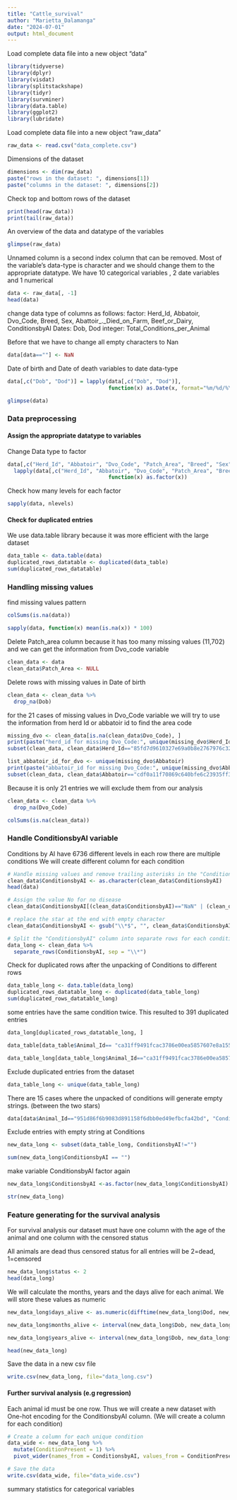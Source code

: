 ---
title: "Cattle_survival"
author: "Marietta_Dalamanga"
date: "2024-07-01"
output: html_document
---


Load complete data file into a new object "data"

```{r}
library(tidyverse)
library(dplyr)
library(visdat)
library(splitstackshape)
library(tidyr)
library(survminer)
library(data.table)
library(ggplot2)
library(lubridate)
```
Load complete data file into a new object "raw_data"

```{r}
raw_data <- read.csv("data_complete.csv")
```

Dimensions of the dataset

```{r}
dimensions <- dim(raw_data)
paste("rows in the dataset: ", dimensions[1])
paste("columns in the dataset: ", dimensions[2])
```

Check top and bottom rows of the dataset

```{r}
print(head(raw_data))
print(tail(raw_data))
```
An overview of the data and datatype of the variables

```{r}
glimpse(raw_data)
```
Unnamed column is a second index column that can be removed. 
Most of the variable's data-type is character and we should change them to the appropriate datatype.
We have 10 categorical variables , 2 date variables and 1 numerical

```{r}
data <- raw_data[, -1]
head(data)
```

change data type of columns as follows:
factor: Herd_Id, Abbatoir, Dvo_Code, Breed, Sex, Abattoir_._Died_on_Farm, Beef_or_Dairy, ConditionsbyAI
Dates: Dob, Dod
integer: Total_Conditions_per_Animal

Before that we have to change all empty characters to Nan 
```{r}
data[data==""] <- NaN
```

Date of birth and Date of death variables to date data-type
```{r}
data[,c("Dob", "Dod")] = lapply(data[,c("Dob", "Dod")],
                                function(x) as.Date(x, format="%m/%d/%Y"))
```


```{r}
glimpse(data)
```

### Data preprocessing
#### Assign the appropriate datatype to variables

Change Data type to factor
```{r}
data[,c("Herd_Id", "Abbatoir", "Dvo_Code", "Patch_Area", "Breed", "Sex", "Abattoir_._Died_on_Farm", "Beef_or_Dairy", "ConditionsbyAI")] = 
  lapply(data[,c("Herd_Id", "Abbatoir", "Dvo_Code", "Patch_Area", "Breed", "Sex", "Abattoir_._Died_on_Farm", "Beef_or_Dairy", "ConditionsbyAI")],
                                function(x) as.factor(x))
```

Check how many levels for each factor
```{r}
sapply(data, nlevels)
```
#### Check for duplicated entries

We use data.table library because it was more efficient with the large dataset
```{r}
data_table <- data.table(data)
duplicated_rows_datatable <- duplicated(data_table)
sum(duplicated_rows_datatable)
```

### Handling missing values

find missing values pattern

```{r}
colSums(is.na(data))
```


```{r}
sapply(data, function(x) mean(is.na(x)) * 100)
```


Delete Patch_area column because it has too many missing values (11,702) and we can get the information from Dvo_code variable
```{r}
clean_data <- data
clean_data$Patch_Area <- NULL

```

Delete rows with missing values in Date of birth

```{r}
clean_data <- clean_data %>%
  drop_na(Dob)

```

for the 21 cases of missing values in Dvo_Code variable we will try to use the information from herd Id or abbatoir id to find the area code

```{r}
missing_dvo <- clean_data[is.na(clean_data$Dvo_Code), ]
print(paste("herd_id for missing Dvo_Code:", unique(missing_dvo$Herd_Id))) # two herd ids for the missing values of Dvo_code
subset(clean_data, clean_data$Herd_Id=="85fd7d9610327e69a0b8e2767976c3261db39c87" | clean_data$Herd_Id=="7e7fec988d614e62f63db6d3547aa653c3fe48f3") # for this herd ids we do not have Dvo_code from other animals in the dataset

list_abbatoir_id_for_dvo <- unique(missing_dvo$Abbatoir)
print(paste("abbatoir_id for missing Dvo_Code:", unique(missing_dvo$Abbatoir)))
subset(clean_data, clean_data$Abbatoir=="cdf0a11f70869c640bfe6c23935ff3da4acfb7b0" | clean_data$Abbatoir=="8a60fb1b9b40ed0fdc5d3c061e9388972f3bdce4")
```

Because it is only 21 entries we will exclude them from our analysis

```{r}
clean_data <- clean_data %>%
  drop_na(Dvo_Code)
```


```{r}
colSums(is.na(clean_data))
```


### Handle ConditionsbyAI variable

Conditions by AI have 6736 different levels
in each row there are multiple conditions
We will create different column for each condition

```{r}
# Handle missing values and remove trailing asterisks in the "ConditionsbyAI" column
clean_data$ConditionsbyAI <- as.character(clean_data$ConditionsbyAI)
head(data)
```

```{r}
# Assign the value No for no disease
clean_data$ConditionsbyAI[(clean_data$ConditionsbyAI)=="NaN" | (clean_data$ConditionsbyAI)=="*" | (clean_data$ConditionsbyAI)=="**"] <- "No"

```


```{r}
# replace the star at the end with empty character
clean_data$ConditionsbyAI <- gsub("\\*$", "", clean_data$ConditionsbyAI)
```


```{r}
# Split the "ConditionsbyAI" column into separate rows for each condition
data_long <- clean_data %>%
  separate_rows(ConditionsbyAI, sep = "\\*") 
```


Check for duplicated rows after the unpacking of Conditions to different rows
```{r}
data_table_long <- data.table(data_long)
duplicated_rows_datatable_long <- duplicated(data_table_long)
sum(duplicated_rows_datatable_long)
```

some entries have the same condition twice. This resulted to 391 duplicated entries 
```{r}
data_long[duplicated_rows_datatable_long, ]
```

```{r}
data_table[data_table$Animal_Id== "ca31ff9491fcac3786e00ea5857607e8a15504a7", ConditionsbyAI]
```

```{r}

data_table_long[data_table_long$Animal_Id=="ca31ff9491fcac3786e00ea5857607e8a15504a7", ConditionsbyAI]
```

Exclude duplicated entries from the dataset
```{r}
data_table_long <- unique(data_table_long)
```


There are 15 cases where the unpacked of conditions will generate empty strings. (between the two stars)
```{r}
data[data$Animal_Id=="951d86f6b9083d891158f6dbb0ed49efbcfa42bd", "ConditionsbyAI"]
```

Exclude entries with empty string at Conditions

```{r}
new_data_long <- subset(data_table_long, ConditionsbyAI!="")

sum(new_data_long$ConditionsbyAI == "")
```


make variable ConditionsbyAI factor again
```{r}
new_data_long$ConditionsbyAI <-as.factor(new_data_long$ConditionsbyAI)
```


```{r}
str(new_data_long)
```

### Feature generating for the survival analysis

For survival analysis our dataset must have one column with the age of the animal and one column with the censored status

All animals are dead thus censored status for all entries will be 2=dead, 1=censored 
```{r}
new_data_long$status <- 2
head(data_long)
```

We will calculate the months, years and the days alive for each animal. We will store these values as numeric

```{r}
new_data_long$days_alive <- as.numeric(difftime(new_data_long$Dod, new_data_long$Dob, units=c("days")))
```


```{r}
new_data_long$months_alive <- interval(new_data_long$Dob, new_data_long$Dod) %/% months(1)
```

```{r}
new_data_long$years_alive <- interval(new_data_long$Dob, new_data_long$Dod) %/% years(1)
```

```{r}
head(new_data_long)
```

Save the data in a new csv file
```{r}
write.csv(new_data_long, file="data_long.csv")
```

#### Further survival analysis (e.g regression) 

Each animal id must be one row. Thus we will create a new dataset with One-hot encoding for the ConditionsbyAI column. (We will create a column for each condition)

```{r}
# Create a column for each unique condition
data_wide <- new_data_long %>%
  mutate(ConditionPresent = 1) %>%
  pivot_wider(names_from = ConditionsbyAI, values_from = ConditionPresent, values_fill = list(ConditionPresent = 0))

# Save the data
write.csv(data_wide, file="data_wide.csv")
```





summary statistics for categorical variables
```{r}




```

